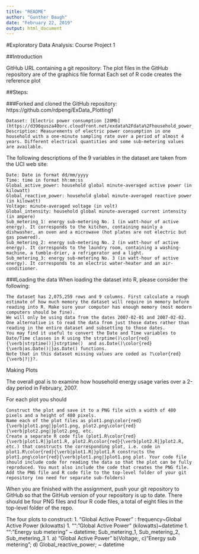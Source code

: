 ```yaml
---
title: "README"
author: "Gunther Baugh"
date: "February 22, 2019"
output: html_document
---
```


#Exploratory Data Analysis: Course Project 1

##Introduction

GitHub URL containing a git repository: 
The plot files in the GitHub repository are of the graphics file format
Each set of R code creates the reference plot



##Steps:

###Forked and cloned the GitHub repository: https://github.com/rdpeng/ExData_Plotting1


    Dataset: [Electric power consumption [20Mb] (https://d396qusza40orc.cloudfront.net/exdata%2Fdata%2Fhousehold_power_consumption.zip) 
    Description: Measurements of electric power consumption in one household with a one-minute sampling rate over a period of almost 4 years. Different electrical quantities and some sub-metering values are available.

The following descriptions of the 9 variables in the dataset are taken from the UCI web site:

    Date: Date in format dd/mm/yyyy
    Time: time in format hh:mm:ss
    Global_active_power: household global minute-averaged active power (in kilowatt)
    Global_reactive_power: household global minute-averaged reactive power (in kilowatt)
    Voltage: minute-averaged voltage (in volt)
    Global_intensity: household global minute-averaged current intensity (in ampere)
    Sub_metering_1: energy sub-metering No. 1 (in watt-hour of active energy). It corresponds to the kitchen, containing mainly a dishwasher, an oven and a microwave (hot plates are not electric but gas powered).
    Sub_metering_2: energy sub-metering No. 2 (in watt-hour of active energy). It corresponds to the laundry room, containing a washing-machine, a tumble-drier, a refrigerator and a light.
    Sub_metering_3: energy sub-metering No. 3 (in watt-hour of active energy). It corresponds to an electric water-heater and an air-conditioner.
    
    
###Loading the data
When loading the dataset into R, please consider the following:

    The dataset has 2,075,259 rows and 9 columns. First calculate a rough estimate of how much memory the dataset will require in memory before reading into R. Make sure your computer has enough memory (most modern computers should be fine).
    We will only be using data from the dates 2007-02-01 and 2007-02-02. One alternative is to read the data from just those dates rather than reading in the entire dataset and subsetting to those dates.
    You may find it useful to convert the Date and Time variables to Date/Time classes in R using the strptime()\color{red}{\verb|strptime()|}strptime()  and as.Date()\color{red}{\verb|as.Date()|}as.Date() functions.
    Note that in this dataset missing values are coded as ?\color{red}{\verb|?|}?.
    
    
    
    
  Making Plots

The overall goal is to examine how household energy usage varies over a 2-day period in February, 2007. 



For each plot you should

    Construct the plot and save it to a PNG file with a width of 480 pixels and a height of 480 pixels.
    Name each of the plot files as plot1.png\color{red}{\verb|plot1.png|}plot1.png, plot2.png\color{red}{\verb|plot2.png|}plot2.png, etc.
    Create a separate R code file (plot1.R\color{red}{\verb|plot1.R|}plot1.R, plot2.R\color{red}{\verb|plot2.R|}plot2.R, etc.) that constructs the corresponding plot, i.e. code in plot1.R\color{red}{\verb|plot1.R|}plot1.R constructs the plot1.png\color{red}{\verb|plot1.png|}plot1.png plot. Your code file should include code for reading the data so that the plot can be fully reproduced. You must also include the code that creates the PNG file.
    Add the PNG file and R code file to the top-level folder of your git repository (no need for separate sub-folders)

When you are finished with the assignment, push your git repository to GitHub so that the GitHub version of your repository is up to date. There should be four PNG files and four R code files, a total of eight files in the top-level folder of the repo.

The four plots to construct:
1. "Global Active Power" : frequency~Global Active Power (kilowatts)
1. "": "Global Active Power" (kilowatts)~datetime
1. "": "Energy sub metering" ~ datetime; Sub_metering_1, Sub_metering_2, Sub_metering_3 
1. a) "Global Active Power" b)Voltage;, c)"Energy sub metering"; d) Global_reactive_power; ~ datetime







